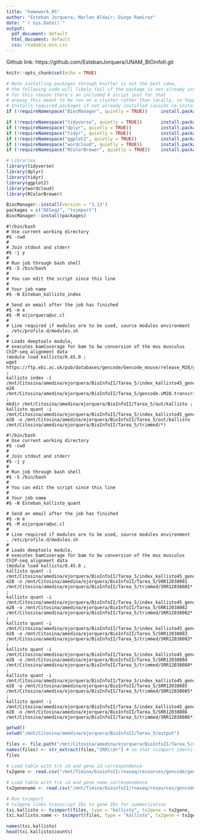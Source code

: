 ```yaml
---
title: "homework_05"
author: "Esteban Jorquera; Marlon Aldair; Diego Ramírez"
date: "`r Sys.Date()`"
output:
  pdf_document: default
  html_document: default
  css: readable.min.css
---
```


Github link:
https://github.com/EstebanJorquera/UNAM_BIOinfoII.git

```r
knitr::opts_chunk$set(echo = TRUE)
```

```r
# Note installing packages through knitter is not the best idea,
# the following code will likely fail if the package is not already installed, with a missing mirror error message
# for this reason there's an included R script just for that
# anyway this meant to be run on a cluster rather than locally, so happy copy pasting :)!
# Installs required packages if not already installed (avoids re installing)
if (!requireNamespace("BiocManager", quietly = TRUE))     install.packages("BiocManager")

if (!requireNamespace("tidyverse", quietly = TRUE))       install.packages("tidyverse")
if (!requireNamespace("dplyr", quietly = TRUE))           install.packages("dplyr")
if (!requireNamespace("tidyr", quietly = TRUE))           install.packages("tidyr")
if (!requireNamespace("ggplot2", quietly = TRUE))         install.packages("ggplot2")
if (!requireNamespace("wordcloud", quietly = TRUE))       install.packages("wordcloud")
if (!requireNamespace("RColorBrewer", quietly = TRUE))    install.packages("RColorBrewer")

# Libraries
library(tidyverse)
library(dplyr)
library(tidyr)
library(ggplot2)
library(wordcloud)
library(RColorBrewer)

BiocManager::install(version = "3.13")
packages = c("DESeq2", "tximport")
BiocManager::install(packages)
```

```code
#!/bin/bash
# Use current working directory
#$ -cwd
#
# Join stdout and stderr
#$ -j y
#
# Run job through bash shell
#$ -S /bin/bash
#
# You can edit the script since this line
#
# Your job name
#$ -N Esteban_kallisto_index

# Send an email after the job has finished
#$ -m e
#$ -M eijorquera@uc.cl
#
# Line required if modules are to be used, source modules environment
. /etc/profile.d/modules.sh
#
# Loads deeptools module,
# executes bamCoverage for bam to bw conversion of the mus musculus ChIP-seq alignment data
(module load kallisto/0.45.0 ; 
wget https://ftp.ebi.ac.uk/pub/databases/gencode/Gencode_mouse/release_M28/gencode.vM28.transcripts.fa.gz ; 
kallisto index -i /mnt/Citosina/amedina/ejorquera/BioInfoII/Tarea_5/index_kallisto45_gencode-m28 /mnt/Citosina/amedina/ejorquera/BioInfoII/Tarea_5/gencode.vM28.transcripts.fa.gz ; 
mkdir /mnt/Citosina/amedina/ejorquera/BioInfoII/Tarea_5/out/kallisto ; 
kallisto quant -i /mnt/Citosina/amedina/ejorquera/BioInfoII/Tarea_5/index_kallisto45_gencode-m28 -o /mnt/Citosina/amedina/ejorquera/BioInfoII/Tarea_5/out/kallisto /mnt/Citosina/amedina/ejorquera/BioInfoII/Tarea_5/trimmed/*)
```

```code
#!/bin/bash
# Use current working directory
#$ -cwd
#
# Join stdout and stderr
#$ -j y
#
# Run job through bash shell
#$ -S /bin/bash
#
# You can edit the script since this line
#
# Your job name
#$ -N Esteban_kallisto_quant

# Send an email after the job has finished
#$ -m e
#$ -M eijorquera@uc.cl
#
# Line required if modules are to be used, source modules environment
. /etc/profile.d/modules.sh
#
# Loads deeptools module,
# executes bamCoverage for bam to bw conversion of the mus musculus ChIP-seq alignment data
(module load kallisto/0.45.0 ; 
kallisto quant -i /mnt/Citosina/amedina/ejorquera/BioInfoII/Tarea_5/index_kallisto45_gencode-m28 -o /mnt/Citosina/amedina/ejorquera/BioInfoII/Tarea_5/SRR12038081 /mnt/Citosina/amedina/ejorquera/BioInfoII/Tarea_5/trimmed/SRR12038081* ; 
kallisto quant -i /mnt/Citosina/amedina/ejorquera/BioInfoII/Tarea_5/index_kallisto45_gencode-m28 -o /mnt/Citosina/amedina/ejorquera/BioInfoII/Tarea_5/SRR12038082 /mnt/Citosina/amedina/ejorquera/BioInfoII/Tarea_5/trimmed/SRR12038082* ; 
kallisto quant -i /mnt/Citosina/amedina/ejorquera/BioInfoII/Tarea_5/index_kallisto45_gencode-m28 -o /mnt/Citosina/amedina/ejorquera/BioInfoII/Tarea_5/SRR12038083 /mnt/Citosina/amedina/ejorquera/BioInfoII/Tarea_5/trimmed/SRR12038083* ; 
kallisto quant -i /mnt/Citosina/amedina/ejorquera/BioInfoII/Tarea_5/index_kallisto45_gencode-m28 -o /mnt/Citosina/amedina/ejorquera/BioInfoII/Tarea_5/SRR12038084 /mnt/Citosina/amedina/ejorquera/BioInfoII/Tarea_5/trimmed/SRR12038084* ; 
kallisto quant -i /mnt/Citosina/amedina/ejorquera/BioInfoII/Tarea_5/index_kallisto45_gencode-m28 -o /mnt/Citosina/amedina/ejorquera/BioInfoII/Tarea_5/SRR12038085 /mnt/Citosina/amedina/ejorquera/BioInfoII/Tarea_5/trimmed/SRR12038085* ; 
kallisto quant -i /mnt/Citosina/amedina/ejorquera/BioInfoII/Tarea_5/index_kallisto45_gencode-m28 -o /mnt/Citosina/amedina/ejorquera/BioInfoII/Tarea_5/SRR12038086 /mnt/Citosina/amedina/ejorquera/BioInfoII/Tarea_5/trimmed/SRR12038086*)
```


```r
getwd()
setwd("/mnt/Citosina/amedina/ejorquera/BioInfoII/Tarea_5/output")

files <- file.path("/mnt/Citosina/amedina/ejorquera/BioInfoII/Tarea_5/output",list.dirs(dir(".")),"abundance.h5") # abundance files paths
names(files) <- str_extract(files,"SRR\\d+") # so that tximport identifies them
files
	
# Load table with trx id and gene id correspondence
tx2gene <- read.csv("/mnt/Timina/bioinfoII/rnaseq/resources/gencode/gencode.vM28.basic.trx_id-gene_id-no_ver.tsv",stringsAsFactors = F)

# Load table with trx id and gene name correspondence
tx2genename <- read.csv("/mnt/Timina/bioinfoII/rnaseq/resources/gencode/gencode.vM28.basic.trx_id-gene_name-no_ver.tsv",stringsAsFactors = F)

# Run tximport
# tx2gene links transcript IDs to gene IDs for summarization
txi.kallisto <- tximport(files, type = "kallisto", tx2gene = tx2gene, ignoreAfterBar=TRUE, ignoreTxVersion=TRUE)
txi.kallisto.name <- tximport(files, type = "kallisto", tx2gene = tx2genename, ignoreAfterBar=TRUE, ignoreTxVersion=TRUE)

names(txi.kallisto)
head(txi.kallisto$counts)
```